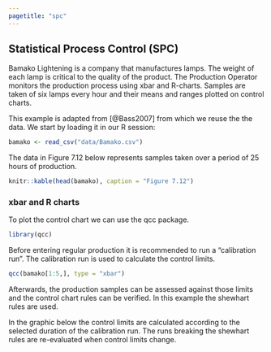 ```yaml
---
pagetitle: "spc"
---
```


## Statistical Process Control (SPC)

Bamako Lightening is a company that manufactures lamps. The weight of each lamp is critical to the quality of the product. The Production Operator monitors the production process using xbar and R-charts. Samples are taken of six lamps every hour and their means and ranges plotted on control charts. 

This example is adapted from [@Bass2007] from which we reuse the the data. 
We start by loading it in our R session:
```r
bamako <- read_csv("data/Bamako.csv")
```

The data in Figure 7.12 below represents samples taken over a period of 25 hours of production.

```r
knitr::kable(head(bamako), caption = "Figure 7.12")
```


### xbar and  R charts

To plot the control chart we can use the qcc package.
```r
library(qcc)
```

Before entering regular production it is recommended to run a "calibration run". The calibration run is used to calculate the control limits. 

```r
qcc(bamako[1:5,], type = "xbar")
```
Afterwards, the production samples can  be assessed against those limits and the control chart rules can be verified. In this example the shewhart rules are used.



In the graphic below the control limits are calculated according to the selected duration of the calibration run. The runs breaking the shewhart rules are re-evaluated when control limits change.

